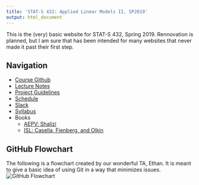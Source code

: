 ```yaml
---
title: 'STAT-S 432: Applied Linear Models II, SP2019'
output: html_document
---
```


This is the (very) basic website for STAT-S 432, Spring 2019. Rennovation is planned, but I am sure that has been intended for many websites that never made it past their first step.

## Navigation  
* [Course Github](https://github.com/STAT-S432SP2019)  
* [Lecture Notes](https://github.com/STAT-S432SP2019/lectures)
* [Project Guidelines](Project.html)  
* [Schedule](Schedule.html)
* [Slack](https://stat-s432sp2019.slack.com)
* [Syllabus](Syllabus.html)
* Books
    + [AEPV: Shalizi](AEPV.pdf)
    + [ISL: Casella, Fienberg, and Olkin](ISL.pdf)
  
## GitHub Flowchart

The following is a flowchart created by our wonderful TA, Ethan. It is meant to give
a basic idea of using Git in a way that minimizes issues.  
![GitHub Flowchart](gfx/Git_RStudio_Flow.jpg)